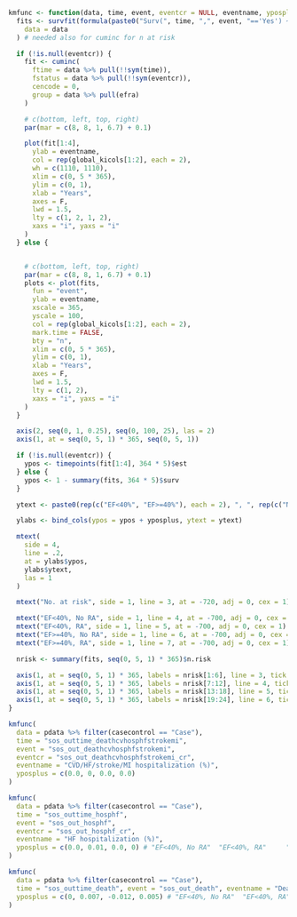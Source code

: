 ```r

kmfunc <- function(data, time, event, eventcr = NULL, eventname, yposplus = rep(0, 4)) {
  fits <- survfit(formula(paste0("Surv(", time, ",", event, "=='Yes') ~ shf_ef_cat2 + sos_com_ra")),
    data = data
  ) # needed also for cuminc for n at risk

  if (!is.null(eventcr)) {
    fit <- cuminc(
      ftime = data %>% pull(!!sym(time)),
      fstatus = data %>% pull(!!sym(eventcr)),
      cencode = 0,
      group = data %>% pull(efra)
    )

    # c(bottom, left, top, right)
    par(mar = c(8, 8, 1, 6.7) + 0.1)

    plot(fit[1:4],
      ylab = eventname,
      col = rep(global_kicols[1:2], each = 2),
      wh = c(1110, 1110),
      xlim = c(0, 5 * 365),
      ylim = c(0, 1),
      xlab = "Years",
      axes = F,
      lwd = 1.5,
      lty = c(1, 2, 1, 2),
      xaxs = "i", yaxs = "i"
    )
  } else {


    # c(bottom, left, top, right)
    par(mar = c(8, 8, 1, 6.7) + 0.1)
    plots <- plot(fits,
      fun = "event",
      ylab = eventname,
      xscale = 365,
      yscale = 100,
      col = rep(global_kicols[1:2], each = 2),
      mark.time = FALSE,
      bty = "n",
      xlim = c(0, 5 * 365),
      ylim = c(0, 1),
      xlab = "Years",
      axes = F,
      lwd = 1.5,
      lty = c(1, 2),
      xaxs = "i", yaxs = "i"
    )
  }

  axis(2, seq(0, 1, 0.25), seq(0, 100, 25), las = 2)
  axis(1, at = seq(0, 5, 1) * 365, seq(0, 5, 1))

  if (!is.null(eventcr)) {
    ypos <- timepoints(fit[1:4], 364 * 5)$est
  } else {
    ypos <- 1 - summary(fits, 364 * 5)$surv
  }

  ytext <- paste0(rep(c("EF<40%", "EF>=40%"), each = 2), ", ", rep(c("No RA", "RA"), 2))

  ylabs <- bind_cols(ypos = ypos + yposplus, ytext = ytext)

  mtext(
    side = 4,
    line = .2,
    at = ylabs$ypos,
    ylabs$ytext,
    las = 1
  )

  mtext("No. at risk", side = 1, line = 3, at = -720, adj = 0, cex = 1)

  mtext("EF<40%, No RA", side = 1, line = 4, at = -700, adj = 0, cex = 1)
  mtext("EF<40%, RA", side = 1, line = 5, at = -700, adj = 0, cex = 1)
  mtext("EF>=40%, No RA", side = 1, line = 6, at = -700, adj = 0, cex = 1)
  mtext("EF>=40%, RA", side = 1, line = 7, at = -700, adj = 0, cex = 1)

  nrisk <- summary(fits, seq(0, 5, 1) * 365)$n.risk

  axis(1, at = seq(0, 5, 1) * 365, labels = nrisk[1:6], line = 3, tick = FALSE, cex.axis = 1)
  axis(1, at = seq(0, 5, 1) * 365, labels = nrisk[7:12], line = 4, tick = FALSE, cex.axis = 1)
  axis(1, at = seq(0, 5, 1) * 365, labels = nrisk[13:18], line = 5, tick = FALSE, cex.axis = 1)
  axis(1, at = seq(0, 5, 1) * 365, labels = nrisk[19:24], line = 6, tick = FALSE, cex.axis = 1)
}
```

```r
kmfunc(
  data = pdata %>% filter(casecontrol == "Case"),
  time = "sos_outtime_deathcvhosphfstrokemi",
  event = "sos_out_deathcvhosphfstrokemi",
  eventcr = "sos_out_deathcvhosphfstrokemi_cr",
  eventname = "CVD/HF/stroke/MI hospitalization (%)",
  yposplus = c(0.0, 0, 0.0, 0.0)
)
```

```r
kmfunc(
  data = pdata %>% filter(casecontrol == "Case"),
  time = "sos_outtime_hosphf",
  event = "sos_out_hosphf",
  eventcr = "sos_out_hosphf_cr",
  eventname = "HF hospitalization (%)",
  yposplus = c(0.0, 0.01, 0.0, 0) # "EF<40%, No RA"  "EF<40%, RA"     "EF>=40%, No RA" "EF>=40%, RA"
)
```

```r
kmfunc(
  data = pdata %>% filter(casecontrol == "Case"),
  time = "sos_outtime_death", event = "sos_out_death", eventname = "Death (%)",
  yposplus = c(0, 0.007, -0.012, 0.005) # "EF<40%, No RA"  "EF<40%, RA"     "EF>=40%, No RA" "EF>=40%, RA"
)
```
